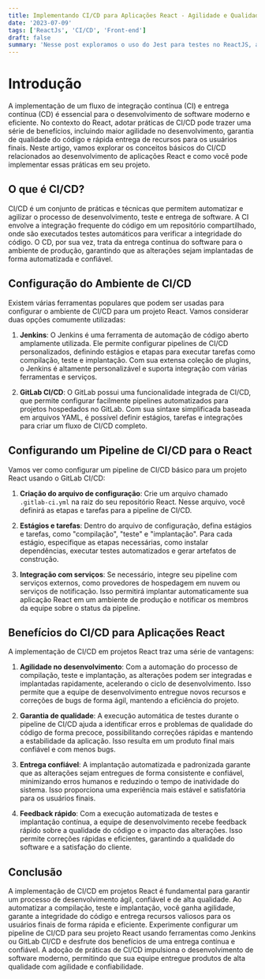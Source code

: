 ```yaml
---
title: Implementando CI/CD para Aplicações React - Agilidade e Qualidade no Processo de Entrega
date: '2023-07-09'
tags: ['ReactJs', 'CI/CD', 'Front-end']
draft: false
summary: 'Nesse post exploramos o uso do Jest para testes no ReactJS, abordando a instalação, exemplos de testes para componentes básicos, com estado e propriedades, e chamadas assíncronas. O Jest simplifica o processo de teste, garantindo a correta funcionalidade do código.'
---
```


# Introdução

A implementação de um fluxo de integração contínua (CI) e entrega contínua (CD) é essencial para o desenvolvimento de software moderno e eficiente. No contexto do React, adotar práticas de CI/CD pode trazer uma série de benefícios, incluindo maior agilidade no desenvolvimento, garantia de qualidade do código e rápida entrega de recursos para os usuários finais. Neste artigo, vamos explorar os conceitos básicos do CI/CD relacionados ao desenvolvimento de aplicações React e como você pode implementar essas práticas em seu projeto.

## O que é CI/CD?

CI/CD é um conjunto de práticas e técnicas que permitem automatizar e agilizar o processo de desenvolvimento, teste e entrega de software. A CI envolve a integração frequente do código em um repositório compartilhado, onde são executados testes automáticos para verificar a integridade do código. O CD, por sua vez, trata da entrega contínua do software para o ambiente de produção, garantindo que as alterações sejam implantadas de forma automatizada e confiável.

## Configuração do Ambiente de CI/CD

Existem várias ferramentas populares que podem ser usadas para configurar o ambiente de CI/CD para um projeto React. Vamos considerar duas opções comumente utilizadas:

1. **Jenkins**: O Jenkins é uma ferramenta de automação de código aberto amplamente utilizada. Ele permite configurar pipelines de CI/CD personalizados, definindo estágios e etapas para executar tarefas como compilação, teste e implantação. Com sua extensa coleção de plugins, o Jenkins é altamente personalizável e suporta integração com várias ferramentas e serviços.

2. **GitLab CI/CD**: O GitLab possui uma funcionalidade integrada de CI/CD, que permite configurar facilmente pipelines automatizados para projetos hospedados no GitLab. Com sua sintaxe simplificada baseada em arquivos YAML, é possível definir estágios, tarefas e integrações para criar um fluxo de CI/CD completo.

## Configurando um Pipeline de CI/CD para o React

Vamos ver como configurar um pipeline de CI/CD básico para um projeto React usando o GitLab CI/CD:

1. **Criação do arquivo de configuração**: Crie um arquivo chamado `.gitlab-ci.yml` na raiz do seu repositório React. Nesse arquivo, você definirá as etapas e tarefas para a pipeline de CI/CD.

2. **Estágios e tarefas**: Dentro do arquivo de configuração, defina estágios e tarefas, como "compilação", "teste" e "implantação". Para cada estágio, especifique as etapas necessárias, como instalar dependências, executar testes automatizados e gerar artefatos de construção.

3. **Integração com serviços**: Se necessário, integre seu pipeline com serviços externos, como provedores de hospedagem em nuvem ou serviços de notificação. Isso permitirá implantar automaticamente sua aplicação React em um ambiente de produção e notificar os membros da equipe sobre o status da pipeline.

## Benefícios do CI/CD para Aplicações React

A implementação de CI/CD em projetos React traz uma série de vantagens:

1. **Agilidade no desenvolvimento**: Com a automação do processo de compilação, teste e implantação, as alterações podem ser integradas e implantadas rapidamente, acelerando o ciclo de desenvolvimento. Isso permite que a equipe de desenvolvimento entregue novos recursos e correções de bugs de forma ágil, mantendo a eficiência do projeto.

2. **Garantia de qualidade**: A execução automática de testes durante o pipeline de CI/CD ajuda a identificar erros e problemas de qualidade do código de forma precoce, possibilitando correções rápidas e mantendo a estabilidade da aplicação. Isso resulta em um produto final mais confiável e com menos bugs.

3. **Entrega confiável**: A implantação automatizada e padronizada garante que as alterações sejam entregues de forma consistente e confiável, minimizando erros humanos e reduzindo o tempo de inatividade do sistema. Isso proporciona uma experiência mais estável e satisfatória para os usuários finais.

4. **Feedback rápido**: Com a execução automatizada de testes e implantação contínua, a equipe de desenvolvimento recebe feedback rápido sobre a qualidade do código e o impacto das alterações. Isso permite correções rápidas e eficientes, garantindo a qualidade do software e a satisfação do cliente.

## Conclusão

A implementação de CI/CD em projetos React é fundamental para garantir um processo de desenvolvimento ágil, confiável e de alta qualidade. Ao automatizar a compilação, teste e implantação, você ganha agilidade, garante a integridade do código e entrega recursos valiosos para os usuários finais de forma rápida e eficiente. Experimente configurar um pipeline de CI/CD para seu projeto React usando ferramentas como Jenkins ou GitLab CI/CD e desfrute dos benefícios de uma entrega contínua e confiável. A adoção de práticas de CI/CD impulsiona o desenvolvimento de software moderno, permitindo que sua equipe entregue produtos de alta qualidade com agilidade e confiabilidade.
